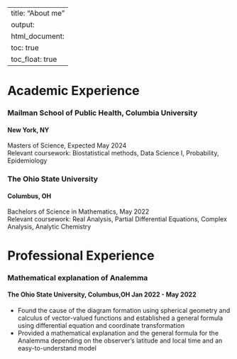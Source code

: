 
---
title: "About me"
output: 
  html_document:
    toc: true
    toc_float: true
---

# Academic Experience

### Mailman School of Public Health, Columbia University

#### New York, NY

Masters of Science, Expected May 2024\
Relevant coursework: Biostatistical methods, Data Science I, Probability, Epidemiology

### The Ohio State University

#### Columbus, OH

Bachelors of Science in Mathematics, May 2022\
Relevant coursework: Real Analysis, Partial Differential Equations, Complex Analysis, Analytic Chemistry

# Professional Experience

### Mathematical explanation of Analemma

#### The Ohio State University, Columbus,OH       Jan 2022 - May 2022
* Found the cause of the diagram formation using spherical geometry and calculus of vector-valued functions and established a general formula using differential equation and coordinate transformation 
* Provided a mathematical explanation and the general formula for the Analemma depending on the observer's latitude and local time and an easy-to-understand model
